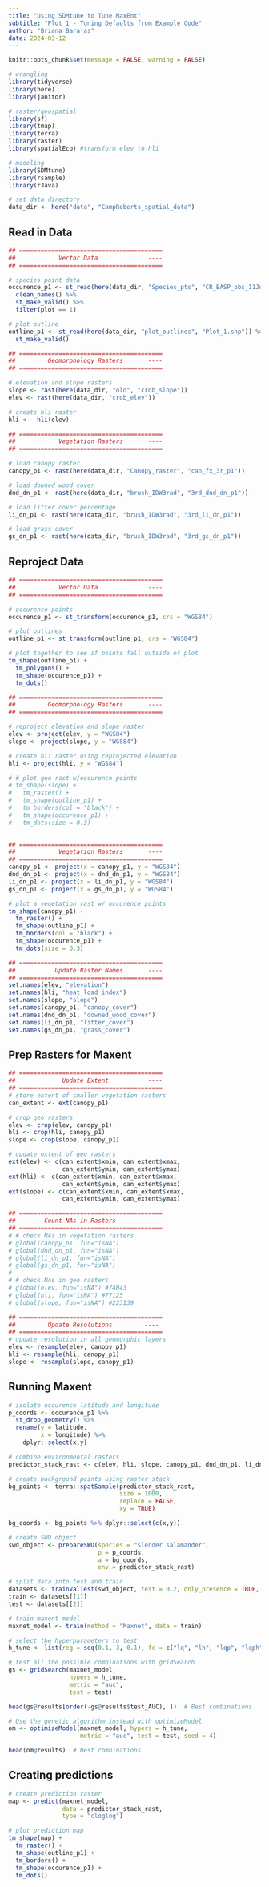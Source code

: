 ```yaml
---
title: "Using SDMtune to Tune MaxEnt"
subtitle: "Plot 1 - Tuning Defaults from Example Code"
author: "Briana Barajas"
date: 2024-03-12
---
```


```r
knitr::opts_chunk$set(message = FALSE, warning = FALSE)
```

```r
# wrangling
library(tidyverse)
library(here)
library(janitor)

# raster/geospatial
library(sf)
library(tmap)
library(terra)
library(raster)
library(spatialEco) #transform elev to hli

# modeling
library(SDMtune)
library(rsample)
library(rJava)

# set data directory
data_dir <- here("data", "CampRoberts_spatial_data")
```

## Read in Data

```r
## ========================================
##            Vector Data              ----
## ========================================

# species point data
occurence_p1 <- st_read(here(data_dir, "Species_pts", "CR_BASP_obs_11Jul22.shp")) %>% 
  clean_names() %>% 
  st_make_valid() %>% 
  filter(plot == 1)

# plot outline
outline_p1 <- st_read(here(data_dir, "plot_outlines", "Plot_1.shp")) %>% 
  st_make_valid() 

## ========================================
##         Geomorphology Rasters       ----
## ========================================

# elevation and slope rasters
slope <- rast(here(data_dir, "old", "crob_slope"))
elev <- rast(here(data_dir, "crob_elev"))

# create hli raster
hli <-  hli(elev)

## ========================================
##            Vegetation Rasters       ----
## ========================================

# load canopy raster
canopy_p1 <- rast(here(data_dir, "Canopy_raster", "can_fx_3r_p1"))

# load downed wood cover
dnd_dn_p1 <- rast(here(data_dir, "brush_IDW3rad", "3rd_dnd_dn_p1"))

# load litter cover percentage
li_dn_p1 <- rast(here(data_dir, "brush_IDW3rad", "3rd_li_dn_p1"))

# load grass cover
gs_dn_p1 <- rast(here(data_dir, "brush_IDW3rad", "3rd_gs_dn_p1"))

```

## Reproject Data

```r
## ========================================
##            Vector Data              ----
## ========================================

# occurence points
occurence_p1 <- st_transform(occurence_p1, crs = "WGS84") 

# plot outlines
outline_p1 <- st_transform(outline_p1, crs = "WGS84")

# plot together to see if points fall outside of plot
tm_shape(outline_p1) +
  tm_polygons() +
  tm_shape(occurence_p1) +
  tm_dots()

## ========================================
##         Geomorphology Rasters       ----
## ========================================

# reproject elevation and slope raster
elev <- project(elev, y = "WGS84")
slope <- project(slope, y = "WGS84")

# create hli raster using reprojected elevation
hli <- project(hli, y = "WGS84")

# # plot geo rast w/occurence points
# tm_shape(slope) +
#   tm_raster() +
#   tm_shape(outline_p1) +
#   tm_borders(col = "black") +
#   tm_shape(occurence_p1) +
#   tm_dots(size = 0.3)
  

## ========================================
##            Vegetation Rasters       ----
## ========================================
canopy_p1 <- project(x = canopy_p1, y = "WGS84")
dnd_dn_p1 <- project(x = dnd_dn_p1, y = "WGS84")
li_dn_p1 <- project(x = li_dn_p1, y = "WGS84")
gs_dn_p1 <- project(x = gs_dn_p1, y = "WGS84")

# plot a vegetation rast w/ occurence points
tm_shape(canopy_p1) +
  tm_raster() +
  tm_shape(outline_p1) +
  tm_borders(col = "black") +
  tm_shape(occurence_p1) +
  tm_dots(size = 0.3)

## ========================================
##           Update Raster Names       ----
## ========================================
set.names(elev, "elevation")
set.names(hli, "heat_load_index")
set.names(slope, "slope")
set.names(canopy_p1, "canopy_cover")
set.names(dnd_dn_p1, "downed_wood_cover")
set.names(li_dn_p1, "litter_cover")
set.names(gs_dn_p1, "grass_cover")
```


## Prep Rasters for Maxent

```r
## ========================================
##             Update Extent           ----
## ========================================
# store extent of smaller vegetation rasters
can_extent <- ext(canopy_p1)

# crop geo rasters
elev <- crop(elev, canopy_p1)
hli <- crop(hli, canopy_p1)
slope <- crop(slope, canopy_p1)

# update extent of geo rasters
ext(elev) <- c(can_extent$xmin, can_extent$xmax,
               can_extent$ymin, can_extent$ymax)
ext(hli) <- c(can_extent$xmin, can_extent$xmax,
               can_extent$ymin, can_extent$ymax)
ext(slope) <- c(can_extent$xmin, can_extent$xmax,
               can_extent$ymin, can_extent$ymax)

## ========================================
##        Count NAs in Rasters         ----
## ========================================
# # check NAs in vegetation rasters
# global(canopy_p1, fun="isNA")
# global(dnd_dn_p1, fun="isNA")
# global(li_dn_p1, fun="isNA")
# global(gs_dn_p1, fun="isNA")
# 
# # check NAs in geo rasters
# global(elev, fun="isNA") #74043
# global(hli, fun="isNA") #77125
# global(slope, fun="isNA") #223139

## ========================================
##         Update Resolutions         ----
## ========================================
# update resolution in all geomorphic layers
elev <- resample(elev, canopy_p1)
hli <- resample(hli, canopy_p1)
slope <- resample(slope, canopy_p1)

```


## Running Maxent

```r
# isolate occurence latitude and longitude
p_coords <- occurence_p1 %>% 
  st_drop_geometry() %>% 
  rename(y = latitude,
         x = longitude) %>% 
    dplyr::select(x,y)

# combine environmental rasters
predictor_stack_rast <- c(elev, hli, slope, canopy_p1, dnd_dn_p1, li_dn_p1, gs_dn_p1)

# create background points using raster stack
bg_points <- terra::spatSample(predictor_stack_rast,
                               size = 1000,
                               replace = FALSE,
                               xy = TRUE)

bg_coords <- bg_points %>% dplyr::select(c(x,y))

# create SWD object
swd_object <- prepareSWD(species = "slender salamander",
                         p = p_coords,
                         a = bg_coords,
                         env = predictor_stack_rast)

# split data into test and train
datasets <- trainValTest(swd_object, test = 0.2, only_presence = TRUE, seed = 25)
train <- datasets[[1]]
test <- datasets[[2]]

# train maxent model
maxnet_model <- train(method = "Maxnet", data = train)

# select the hyperparameters to test
h_tune <- list(reg = seq(0.1, 3, 0.1), fc = c("lq", "lh", "lqp", "lqph", "lqpht"))

# test all the possible combinations with gridSearch
gs <- gridSearch(maxnet_model, 
                 hypers = h_tune, 
                 metric = "auc", 
                 test = test)

head(gs@results[order(-gs@results$test_AUC), ])  # Best combinations

# Use the genetic algorithm instead with optimizeModel
om <- optimizeModel(maxnet_model, hypers = h_tune, 
                    metric = "auc", test = test, seed = 4)

head(om@results)  # Best combinations
```

## Creating predictions
```r
# create prediction raster
map <- predict(maxnet_model,
               data = predictor_stack_rast,
               type = "cloglog")

# plot prediction map
tm_shape(map) +
  tm_raster() +
  tm_shape(outline_p1) +
  tm_borders() +
  tm_shape(occurence_p1) +
  tm_dots()
```


